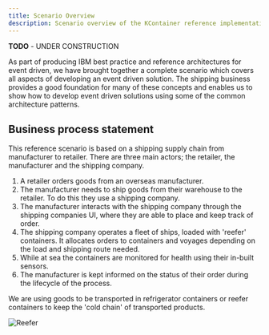 ```yaml
---
title: Scenario Overview
description: Scenario overview of the KContainer reference implementation
---
```


<InlineNotification kind="warning"><strong>TODO</strong> - UNDER CONSTRUCTION</InlineNotification>

As part of producing IBM best practice and reference architectures for event driven, we have brought together a complete scenario which covers all aspects of developing an event driven solution. The shipping business provides a good foundation for many of these concepts and enables us to show how to develop event driven solutions using some of the common architecture patterns.

## Business process statement

This reference scenario is based on a shipping supply chain from manufacturer to retailer. There are three main actors; the retailer, the manufacturer and the shipping company.

1. A retailer orders goods from an overseas manufacturer.
2. The manufacturer needs to ship goods from their warehouse to the retailer. To do this they use a shipping company.
3. The manufacturer interacts with the shipping company through the shipping companies UI, where they are able to place and keep track of order.
4. The shipping company operates a fleet of ships, loaded with 'reefer' containers. It allocates orders to containers and voyages depending on the load and shipping route needed.
5. While at sea the containers are monitored for health using their in-built sensors.
6. The manufacturer is kept informed on the status of their order during the lifecycle of the process.

We are using goods to be transported in refrigerator containers or reefer containers to keep the 'cold chain' of transported products.

![Reefer](./images/reefer.png)
